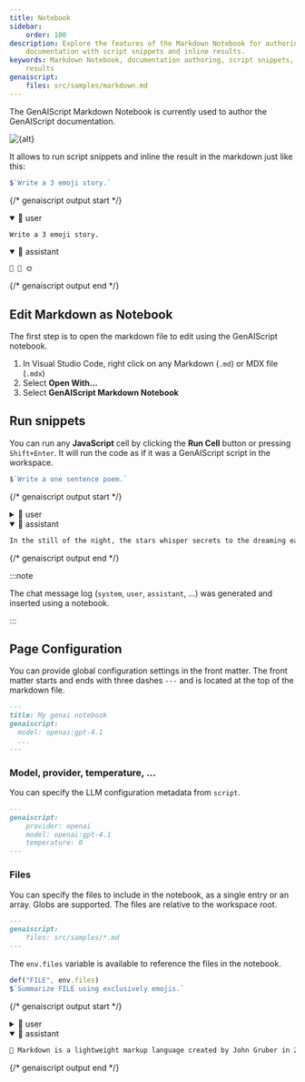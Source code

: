```yaml
---
title: Notebook
sidebar:
    order: 100
description: Explore the features of the Markdown Notebook for authoring
    documentation with script snippets and inline results.
keywords: Markdown Notebook, documentation authoring, script snippets, inline
    results
genaiscript:
    files: src/samples/markdown.md
---
```



The GenAIScript Markdown Notebook is currently used to author the GenAIScript documentation.

<Image src={src} alt={alt} loading="lazy" />

It allows to run script snippets and inline the result in the markdown just like this:

```js system="false" user="true" wrap
$`Write a 3 emoji story.`
```

{/* genaiscript output start */}

<details open>
<summary>👤 user</summary>

```markdown wrap
Write a 3 emoji story.
```

</details>

<details open>
<summary>🤖 assistant</summary>

```markdown wrap
🌱 🌻 🌞
```

</details>

{/* genaiscript output end */}

## Edit Markdown as Notebook

The first step is to open the markdown file to edit using the GenAIScript notebook.

<Steps>

1.  In Visual Studio Code, right click on any Markdown (`.md`) or MDX file (`.mdx`)
2.  Select **Open With...**
3.  Select **GenAIScript Markdown Notebook**

</Steps>

## Run snippets

You can run any **JavaScript** cell by clicking the **Run Cell** button or pressing `Shift+Enter`. It will run the code as if it was a GenAIScript script in the workspace.

```js
$`Write a one sentence poem.`
```

{/* genaiscript output start */}

<details>
<summary>👤 user</summary>

```markdown wrap
Write a one sentence poem.
```

</details>

<details open>
<summary>🤖 assistant</summary>

```markdown wrap
In the still of the night, the stars whisper secrets to the dreaming earth.
```

</details>

{/* genaiscript output end */}

:::note

The chat message log (`system`, `user`, `assistant`, ...) was generated and inserted using a notebook.

:::

## Page Configuration

You can provide global configuration settings in the front matter. The front matter starts and ends with three dashes `---` and is located at the top of the markdown file.

```md
---
title: My genai notebook
genaiscript:
  model: openai:gpt-4.1
  ...
---
```

### Model, provider, temperature, ...

You can specify the LLM configuration metadata from `script`.

```md
---
genaiscript:
    provider: openai
    model: openai:gpt-4.1
    temperature: 0
---
```

### Files

You can specify the files to include in the notebook, as a single entry or an array. Globs are supported.
The files are relative to the workspace root.

```md
---
genaiscript:
    files: src/samples/*.md
---
```

The `env.files` variable is available to reference the files in the notebook.

```js
def("FILE", env.files)
$`Summarize FILE using exclusively emojis.`
```

{/* genaiscript output start */}

<details>
<summary>👤 user</summary>

``````markdown wrap
FILE:

```md file="src/samples/markdown.md"
---
title: What is Markdown? - Understanding Markdown Syntax
description: Learn about Markdown, a lightweight markup language for formatting plain text, its syntax, and how it differs from WYSIWYG editors.
keywords: Markdown, markup language, formatting, plain text, syntax
sidebar: mydoc_sidebar
---

What is Markdown?
Markdown is a lightweight markup language that you can use to add formatting elements to plaintext text documents. Created by John Gruber in 2004, Markdown is now one of the world’s most popular markup languages.

Using Markdown is different than using a WYSIWYG editor. In an application like Microsoft Word, you click buttons to format words and phrases, and the changes are visible immediately. Markdown isn’t like that. When you create a Markdown-formatted file, you add Markdown syntax to the text to indicate which words and phrases should look different.

For example, to denote a heading, you add a number sign before it (e.g., # Heading One). Or to make a phrase bold, you add two asterisks before and after it (e.g., **this text is bold**). It may take a while to get used to seeing Markdown syntax in your text, especially if you’re accustomed to WYSIWYG applications. The screenshot below shows a Markdown file displayed in the Visual Studio Code text editor....
```

Summarize FILE using exclusively emojis.
``````

</details>

<details open>
<summary>🤖 assistant</summary>

```markdown wrap
📝 Markdown is a lightweight markup language created by John Gruber in 2004. It allows users to add formatting to plaintext documents using simple syntax. Unlike WYSIWYG editors, Markdown requires users to add specific symbols to indicate formatting, such as using # for headings and \*\* for bold text. Despite the initial adjustment period, Markdown has become one of the most popular markup languages in the world.
```

</details>

{/* genaiscript output end */}

